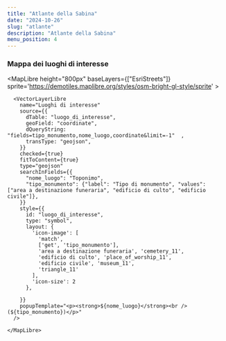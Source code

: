 ```yaml
---
title: "Atlante della Sabina"
date: "2024-10-26"
slug: "atlante"
description: "Atlante della Sabina"
menu_position: 4
---
```



### Mappa dei luoghi di interesse



  <MapLibre
      height="800px"
      baseLayers={["EsriStreets"]}
      sprite='https://demotiles.maplibre.org/styles/osm-bright-gl-style/sprite'
      >

      <VectorLayerLibre
        name="Luoghi di interesse"
        source={{
          dTable: "luogo_di_interesse",
          geoField: "coordinate",
          dQueryString: "fields=tipo_monumento,nome_luogo,coordinate&limit=-1"  ,
          transType: "geojson",
        }}
        checked={true}
        fitToContent={true}
        type="geojson"
        searchInFields={{
          "nome_luogo": "Toponimo",
          "tipo_monumento": {"label": "Tipo di monumento", "values": ["area a destinazione funeraria", "edificio di culto", "edificio civile"]},
        }}
        style={{
          id: "luogo_di_interesse",
          type: "symbol",
          layout: {
            'icon-image': [
              'match',
              ['get', 'tipo_monumento'],
              'area a destinazione funeraria', 'cemetery_11',
              'edificio di culto', 'place_of_worship_11',
              'edificio civile', 'museum_11',
              'triangle_11'
            ],
            'icon-size': 2
          },
          
        }}
        popupTemplate="<p><strong>${nome_luogo}</strong><br />(${tipo_monumento})</p>"
      />

    </MapLibre>
